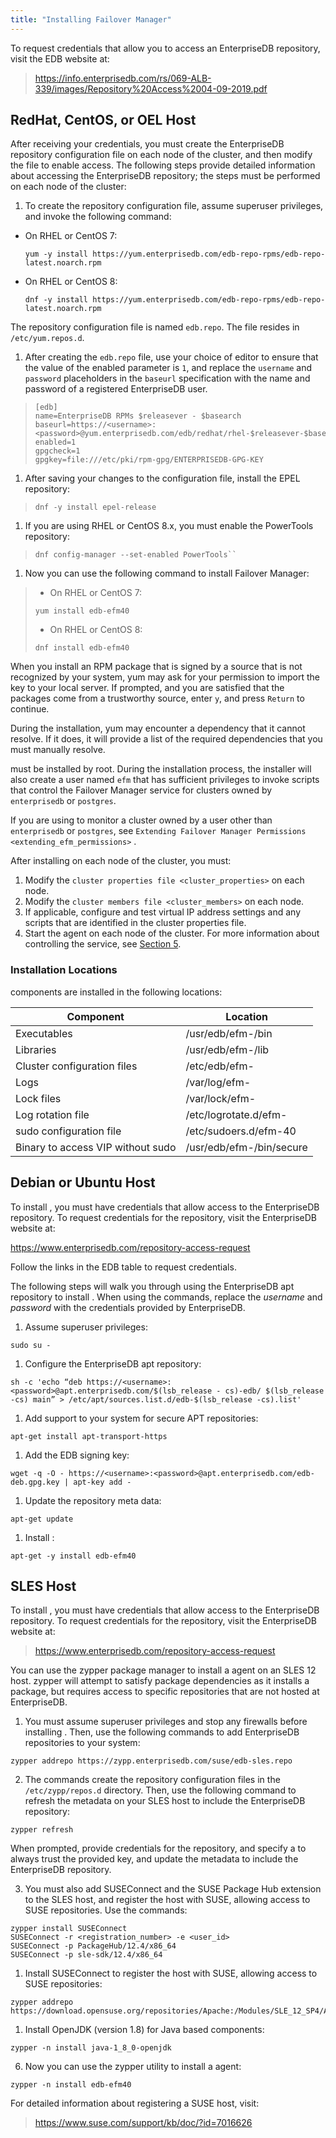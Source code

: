 ```yaml
---
title: "Installing Failover Manager"
---
```


<div id="installing_efm" class="registered_link"></div>

<div id="linux_installation" class="registered_link"></div>

To request credentials that allow you to access an EnterpriseDB repository, visit the EDB website at:

> <https://info.enterprisedb.com/rs/069-ALB-339/images/Repository%20Access%2004-09-2019.pdf>

<div id="installing_rhel_centos_oel" class="registered_link"></div>

## RedHat, CentOS, or OEL Host

After receiving your credentials, you must create the EnterpriseDB repository configuration file on each node of the cluster, and then modify the file to enable access. The following steps provide detailed information about accessing the EnterpriseDB repository; the steps must be performed on each node of the cluster:

1.  To create the repository configuration file, assume superuser privileges, and invoke the following command:

-   On RHEL or CentOS 7:

    ```
    yum -y install https://yum.enterprisedb.com/edb-repo-rpms/edb-repo-latest.noarch.rpm
    ```

-   On RHEL or CentOS 8:

    ```
    dnf -y install https://yum.enterprisedb.com/edb-repo-rpms/edb-repo-latest.noarch.rpm
    ```

The repository configuration file is named `edb.repo`. The file resides in `/etc/yum.repos.d`.

1.  After creating the `edb.repo` file, use your choice of editor to ensure that the value of the enabled parameter is `1`, and replace the `username` and `password` placeholders in the `baseurl` specification with the name and password of a registered EnterpriseDB user.

> ```
> [edb]
> name=EnterpriseDB RPMs $releasever - $basearch
> baseurl=https://<username>:<password>@yum.enterprisedb.com/edb/redhat/rhel-$releasever-$basearch
> enabled=1
> gpgcheck=1
> gpgkey=file:///etc/pki/rpm-gpg/ENTERPRISEDB-GPG-KEY
> ```

1.  After saving your changes to the configuration file, install the EPEL repository:

> ```
> dnf -y install epel-release
> ```

1.  If you are using RHEL or CentOS 8.x, you must enable the PowerTools repository:

> ```
> dnf config-manager --set-enabled PowerTools``
> ```

1.  Now you can use the following command to install Failover Manager:

> -   On RHEL or CentOS 7:
>
> <!-- -->
>
> ```
> yum install edb-efm40
> ```
>
> -   On RHEL or CentOS 8:
>
> <!-- -->
>
> ```
> dnf install edb-efm40
> ```

When you install an RPM package that is signed by a source that is not recognized by your system, yum may ask for your permission to import the key to your local server. If prompted, and you are satisfied that the packages come from a trustworthy source, enter `y`, and press `Return` to continue.

During the installation, yum may encounter a dependency that it cannot resolve. If it does, it will provide a list of the required dependencies that you must manually resolve.

must be installed by root. During the installation process, the installer will also create a user named `efm` that has sufficient privileges to invoke scripts that control the Failover Manager service for clusters owned by `enterprisedb` or `postgres`.

If you are using to monitor a cluster owned by a user other than `enterprisedb` or `postgres`, see `Extending Failover Manager Permissions <extending_efm_permissions>` .

After installing on each node of the cluster, you must:

1.  Modify the `cluster properties file <cluster_properties>` on each node.
2.  Modify the `cluster members file <cluster_members>` on each node.
3.  If applicable, configure and test virtual IP address settings and any scripts that are identified in the cluster properties file.
4.  Start the agent on each node of the cluster. For more information about controlling the service, see [Section 5](#controlling-the-failover-manager-service).

### Installation Locations

components are installed in the following locations:

| Component                         | Location                 |
| --------------------------------- | ------------------------ |
| Executables                       | /usr/edb/efm-/bin        |
| Libraries                         | /usr/edb/efm-/lib        |
| Cluster configuration files       | /etc/edb/efm-            |
| Logs                              | /var/log/efm-            |
| Lock files                        | /var/lock/efm-           |
| Log rotation file                 | /etc/logrotate.d/efm-    |
| sudo configuration file           | /etc/sudoers.d/efm-40    |
| Binary to access VIP without sudo | /usr/edb/efm-/bin/secure |

## Debian or Ubuntu Host

To install , you must have credentials that allow access to the EnterpriseDB repository. To request credentials for the repository, visit the EnterpriseDB website at:

<https://www.enterprisedb.com/repository-access-request>

Follow the links in the EDB table to request credentials.

The following steps will walk you through using the EnterpriseDB apt repository to install . When using the commands, replace the *username* and *password* with the credentials provided by EnterpriseDB.

1.  Assume superuser privileges:

<!-- -->

```
sudo su -
```

1.  Configure the EnterpriseDB apt repository:

<!-- -->

```
sh -c 'echo “deb https://<username>:<password>@apt.enterprisedb.com/$(lsb_release - cs)-edb/ $(lsb_release -cs) main” > /etc/apt/sources.list.d/edb-$(lsb_release -cs).list'
```

1.  Add support to your system for secure APT repositories:

<!-- -->

```
apt-get install apt-transport-https
```

1.  Add the EDB signing key:

<!-- -->

```
wget -q -O - https://<username>:<password>@apt.enterprisedb.com/edb-deb.gpg.key | apt-key add -
```

1.  Update the repository meta data:

<!-- -->

```
apt-get update
```

1.  Install :

<!-- -->

```
apt-get -y install edb-efm40
```

<div id="installing_sles" class="registered_link"></div>

## SLES Host

To install , you must have credentials that allow access to the EnterpriseDB repository. To request credentials for the repository, visit the EnterpriseDB website at:

> <https://www.enterprisedb.com/repository-access-request>

You can use the zypper package manager to install a agent on an SLES 12 host. zypper will attempt to satisfy package dependencies as it installs a package, but requires access to specific repositories that are not hosted at EnterpriseDB.

1.  You must assume superuser privileges and stop any firewalls before installing . Then, use the following commands to add EnterpriseDB repositories to your system:

```
zypper addrepo https://zypp.enterprisedb.com/suse/edb-sles.repo
```

2.  The commands create the repository configuration files in the `/etc/zypp/repos.d` directory. Then, use the following command to refresh the metadata on your SLES host to include the EnterpriseDB repository:

```
zypper refresh
```

When prompted, provide credentials for the repository, and specify a to always trust the provided key, and update the metadata to include the EnterpriseDB repository.

3.  You must also add SUSEConnect and the SUSE Package Hub extension to the SLES host, and register the host with SUSE, allowing access to SUSE repositories. Use the commands:

```
zypper install SUSEConnect
SUSEConnect -r <registration_number> -e <user_id>
SUSEConnect -p PackageHub/12.4/x86_64
SUSEConnect -p sle-sdk/12.4/x86_64
```

1.  Install SUSEConnect to register the host with SUSE, allowing access to SUSE repositories:

<!-- -->

```
zypper addrepo https://download.opensuse.org/repositories/Apache:/Modules/SLE_12_SP4/Apache:Modules.repo
```

1.  Install OpenJDK (version 1.8) for Java based components:

<!-- -->

```
zypper -n install java-1_8_0-openjdk
```

6.  Now you can use the zypper utility to install a agent:

```
zypper -n install edb-efm40
```

For detailed information about registering a SUSE host, visit:

> <https://www.suse.com/support/kb/doc/?id=7016626>
